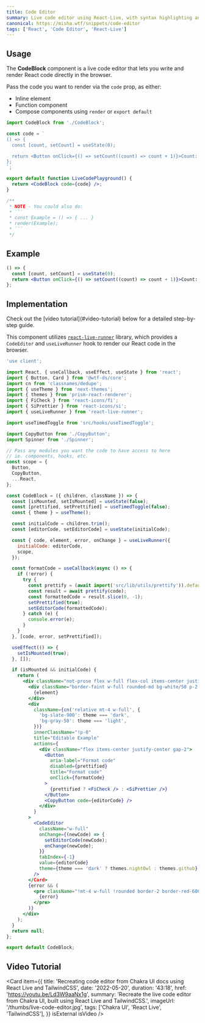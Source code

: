 ```yaml
---
title: Code Editor
summary: Live code editor using React-Live, with syntax highlighting and a preview pane to render your React code.
canonical: https://misha.wtf/snippets/code-editor
tags: ['React', 'Code Editor', 'React-Live']
---
```


## Usage

The **CodeBlock** component is a live code editor that lets you write and render React code directly in the browser.

Pass the code you want to render via the `code` prop, as either:

- Inline element
- Function component
- Compose components using `render` or `export default`

````jsx filename="index.js"
import CodeBlock from './CodeBlock';

const code = `
() => {
  const [count, setCount] = useState(0);

  return <Button onClick={() => setCount((count) => count + 1)}>Count: {count}</Button>;
};
`;

export default function LiveCodePlayground() {
  return <CodeBlock code={code} />;
}

/**
 * NOTE - You could also do:
 * ```
 * const Example = () => { ... }
 * render(Example);
 * ```
 */
````

## Example

```jsx live className="mb-8"
() => {
  const [count, setCount] = useState(0);
  return <Button onClick={() => setCount((count) => count + 1)}>Count: {count}</Button>;
};
```

## Implementation

<WTFCard className="center flex items-center justify-center">
  Check out the [video tutorial](#video-tutorial) below for a detailed step-by-step guide.
</WTFCard>

This component utilizes [`react-live-runner`](https://github.com/nihgwu/react-runner#react-live-runner) library, which provides a `CodeEditor` and `useLiveRunner` hook to render our React code in the browser.

```jsx filename="CodeBlock.js"
'use client';

import React, { useCallback, useEffect, useState } from 'react';
import { Button, Card } from '@wtf-ds/core';
import cn from 'classnames/dedupe';
import { useTheme } from 'next-themes';
import { themes } from 'prism-react-renderer';
import { FiCheck } from 'react-icons/fi';
import { SiPrettier } from 'react-icons/si';
import { useLiveRunner } from 'react-live-runner';

import useTimedToggle from 'src/hooks/useTimedToggle';

import CopyButton from './CopyButton';
import Spinner from './Spinner';

// Pass any modules you want the code to have access to here
// ie. components, hooks, etc.
const scope = {
  Button,
  CopyButton,
  ...React,
};

const CodeBlock = ({ children, className }) => {
  const [isMounted, setIsMounted] = useState(false);
  const [prettified, setPrettified] = useTimedToggle(false);
  const { theme } = useTheme();

  const initialCode = children.trim();
  const [editorCode, setEditorCode] = useState(initialCode);

  const { code, element, error, onChange } = useLiveRunner({
    initialCode: editorCode,
    scope,
  });

  const formatCode = useCallback(async () => {
    if (!error) {
      try {
        const prettify = (await import('src/lib/utils/prettify')).default;
        const result = await prettify(code);
        const formattedCode = result.slice(0, -1);
        setPrettified(true);
        setEditorCode(formattedCode);
      } catch (e) {
        console.error(e);
      }
    }
  }, [code, error, setPrettified]);

  useEffect(() => {
    setIsMounted(true);
  }, []);

  if (isMounted && initialCode) {
    return (
      <div className="not-prose flex w-full flex-col items-center justify-center">
        <div className="border-faint w-full rounded-md bg-white/50 p-2 backdrop-blur-lg dark:bg-slate-900/50">
          {element}
        </div>
        <div
          className={cn('relative mt-4 w-full', {
            'bg-slate-900': theme === 'dark',
            'bg-gray-50': theme === 'light',
          })}
          innerClassName="!p-0"
          title="Editable Example"
          actions={
            <div className="flex items-center justify-center gap-2">
              <Button
                aria-label="Format code"
                disabled={prettified}
                title="Format code"
                onClick={formatCode}
              >
                {prettified ? <FiCheck /> : <SiPrettier />}
              </Button>
              <CopyButton code={editorCode} />
            </div>
          }
        >
          <CodeEditor
            className="w-full"
            onChange={(newCode) => {
              setEditorCode(newCode);
              onChange(newCode);
            }}
            tabIndex={-1}
            value={editorCode}
            theme={theme === 'dark' ? themes.nightOwl : themes.github}
          />
        </Card>
        {error && (
          <pre className="!mt-4 w-full !rounded border-2 border-red-600 bg-red-50 p-2 text-red-600">
            {error}
          </pre>
        )}
      </div>
    );
  }
  return null;
};

export default CodeBlock;
```

## Video Tutorial

<Card
  item={{
    title: 'Recreating code editor from Chakra UI docs using React Live and TailwindCSS',
    date: '2022-05-20',
    duration: '43:18',
    href: 'https://youtu.be/Ld3W9aaNx1g',
    summary:
      'Recreate the live code editor from Chakra UI, built using React Live and TailwindCSS.',
    imageUrl: '/thumbs/live-code-editor.jpg',
    tags: ['Chakra UI', 'React Live', 'TailwindCSS'],
  }}
  isExternal
  isVideo
/>
